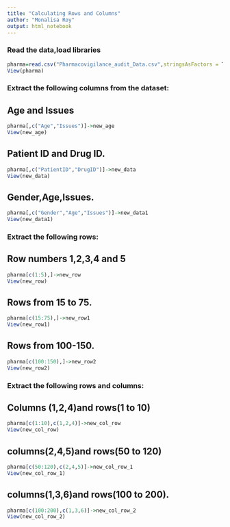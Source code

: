 ```yaml
---
title: "Calculating Rows and Columns"
author: "Monalisa Roy"
output: html_notebook
---
```



### Read the data,load libraries
```r

pharma=read.csv("Pharmacovigilance_audit_Data.csv",stringsAsFactors = T)
View(pharma)
```


### Extract the following columns from the dataset:

## Age and Issues
```r
pharma[,c("Age","Issues")]->new_age
View(new_age)
```



## Patient ID and Drug ID.
```r
pharma[,c("PatientID","DrugID")]->new_data
View(new_data)
```



## Gender,Age,Issues.
```r
pharma[,c("Gender","Age","Issues")]->new_data1
View(new_data1)
```



### Extract the following rows:

## Row numbers 1,2,3,4 and 5
```r
pharma[c(1:5),]->new_row
View(new_row)
```



## Rows from 15 to 75.
```r
pharma[c(15:75),]->new_row1
View(new_row1)
```

## Rows from 100-150.
```r
pharma[c(100:150),]->new_row2
View(new_row2)
```

### Extract the following rows and columns:

## Columns (1,2,4)and rows(1 to 10)
```r
pharma[c(1:10),c(1,2,4)]->new_col_row
View(new_col_row)
```



## columns(2,4,5)and rows(50 to 120)
```r
pharma[c(50:120),c(2,4,5)]->new_col_row_1
View(new_col_row_1)
```



## columns(1,3,6)and rows(100 to 200).
```r
pharma[c(100:200),c(1,3,6)]->new_col_row_2
View(new_col_row_2)
```











